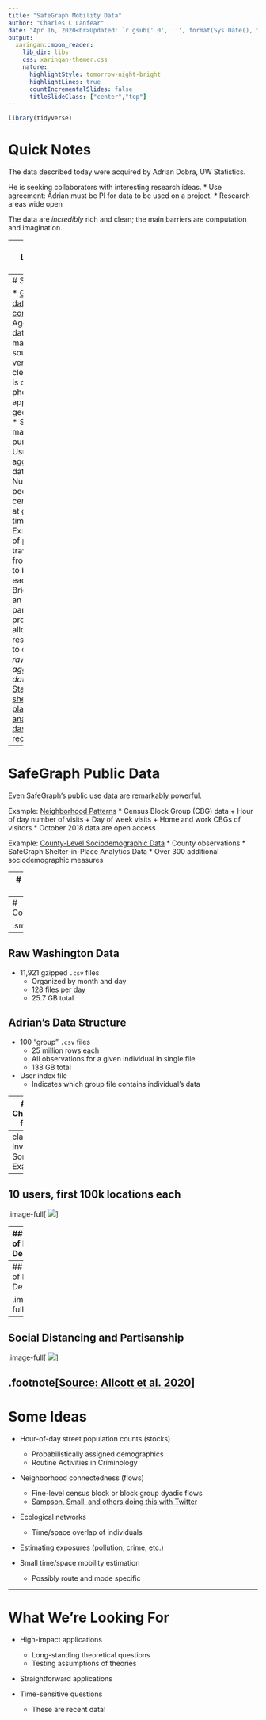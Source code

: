 ```yaml
---
title: "SafeGraph Mobility Data"
author: "Charles C Lanfear"
date: "Apr 16, 2020<br>Updated: `r gsub(' 0', ' ', format(Sys.Date(), format='%b %d, %Y'))`"
output:
  xaringan::moon_reader:
    lib_dir: libs
    css: xaringan-themer.css
    nature:
      highlightStyle: tomorrow-night-bright
      highlightLines: true
      countIncrementalSlides: false
      titleSlideClass: ["center","top"]
---
```


```r
library(tidyverse)
```

# Quick Notes

The data described today were acquired by Adrian Dobra, UW Statistics.

He is seeking collaborators with interesting research ideas.
* Use agreement: Adrian must be PI for data to be used on a project.
* Research areas wide open

The data are *incredibly* rich and clean; the main barriers are computation and imagination.



---
# App Location Data

You may have seen [recent New York Times articles](https://www.nytimes.com/interactive/2019/12/19/opinion/location-tracking-cell-phone.html) on application location data.
* NYT obtained 50 billion locations over a few months on 12 million Americans
* Able to track congresspeople, Secret Service agents, etc.

These are GPS location pings from phone apps.
* Precise locations
* High variability in reporting depending on app
   + Sometimes *incredibly frequent*--can determine exact movement speed.
* Usually no data except user ID and locations

---
# SafeGraph

* [Geospatial data company](https://www.safegraph.com/)
* Aggregate data from many sources, verify and clean
   + Most is cellular phone application geolocations.
* Sell for marketing purposes
   + Usually only aggregated data
   + Ex: Number of people in a census block at given time/day
   + Ex: Number of people traveling from block A to block B each day
* Briefly had an academic partnership program allowing researchers to download *raw, non-aggregated data*.
* [Started a shelter-in-place analytics dashboard recently](https://www.safegraph.com/dashboard/covid19-shelter-in-place)

---
# SafeGraph Public Data

Even SafeGraph's public use data are remarkably powerful.

Example: [Neighborhood Patterns](https://docs.safegraph.com/docs/neighborhood-patterns)
* Census Block Group (CBG) data
   + Hour of day number of visits
   + Day of week visits
   + Home and work CBGs of visitors
* October 2018 data are open access

Example: [County-Level Sociodemographic Data](https://github.com/JieYingWu/COVID-19_US_County-level_Summaries)
* County observations
* SafeGraph Shelter-in-Place Analytics Data
* Over 300 additional sociodemographic measures

---
# These Data

Clean individual-level location trace data from apps--the foundation for SafeGraph's aggregate products. Adrian has entire United States, but Washington is illustrative subsample.

### Washington subsample

* 25 billion observations
* 7 million unique IDs
   + These are *device IDs* not necessarily individuals
   + 100k+ observations not uncommon
* 780 thousand WA home locations
   + Probabalistically matched to block groups
   + Also have non-WA home locations (80 million)
* 3 month period: November 2018 - January 2019
* Biggish Data
   + 140 gigs of `.csv` files for WA

---
# Codebook

.smallish[
```r
gt::gt(tribble(~Field, ~Description, ~Type, ~Example,
"utc_timestamp", "Timestamp in UTC", "Long", "1469356584",
"caid", "An ID that uniquely and anonymously identifies the device from which the location record originated. This is consistent over time for a given device.", "String", "1bb6d96c2c41f...",
"id_type", "Indicates whether device is Android or iOS", "String", "idfa, gaid / aaid",
"geo_hash", "Geohash of the lat/long", "String", "9q8yym4cy",
"latitude", "Coordinate", "Float", "37.776801",
"longitude", "Coordinate", "Float", "-122.416601",
"horizontal_accuracy", "Estimate of the radius of uncertainty of the location measurement as defined by the Apple or Android device (meters)", "Float", "5.0"))
```
]

---
## Raw Washington Data

* 11,921 gzipped `.csv` files
   + Organized by month and day
   + 128 files per day
   + 25.7 GB total

## Adrian's Data Structure

* 100 "group" `.csv` files
   + 25 million rows each
   + All observations for a given individual in single file
   + 138 GB total
* User index file
   + Indicates which group file contains individual's data

---
# Main Challenges for Use

* Measurement
   + From intermittent geolocations to time spent in places
   + Going from locations to time/space movement
* Memory
   + Too large for memory means working in batches
   + Writing intermediate files to disk
   + Must pay attention to indexing and file referencing
* Processing
   + Spatial operations frequently scale poorly
   + Common methods often time prohibitive

Memory and processing issues common to all large data, but measurement presents unique challenges.

---
class: inverse
# Some Examples

---
## 10 users, first 100k locations each

.image-full[
![](img/path_plot.PNG)
]

---
## Hour of Day Densities

.image-full[
![](img/bg_count_process.svg)
]

---
## Hour of Day Densities

.image-full[
![](img/density_weekend_hour.PNG)
]

---
## Social Distancing and Partisanship

.image-full[
![](img/social_distance.PNG)
]

.footnote[[Source: Allcott et al. 2020](http://web.stanford.edu/~gentzkow/research/social_distancing.pdf)]
---
# Some Ideas

* Hour-of-day street population counts (stocks)
   + Probabilistically assigned demographics
   + Routine Activities in Criminology
   
* Neighborhood connectedness (flows)
   + Fine-level census block or block group dyadic flows
   + [Sampson, Small, and others doing this with Twitter](https://doi.org/10.1073/pnas.1802537115)
   
* Ecological networks
   + Time/space overlap of individuals
* Estimating exposures (pollution, crime, etc.)

* Small time/space mobility estimation
   + Possibly route and mode specific

---
# What We're Looking For

* High-impact applications
   + Long-standing theoretical questions
   + Testing assumptions of theories
   
* Straightforward applications

* Time-sensitive questions
   + These are recent data!


